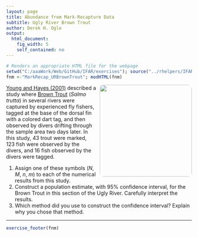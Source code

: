 ```yaml
---
layout: page
title: Abundance from Mark-Recapture Data
subtitle: Ugly River Brown Trout
author: Derek H. Ogle
output: 
  html_document: 
    fig_width: 5
    self_contained: no
---
```

```r
# Renders an appropriate HTML file for the webpage
setwd("C:/aaaWork/Web/GitHub/IFAR/exercises"); source("../rhelpers/IFARhelpers.R")
fnm <-"MarkRecap_URBrownTrout"; modHTML(fnm)
```

<img style="float: right; margin: 0px 0px 10px 10px; border-radius:10px;" src="imgs/brown-trout-1.jpg" width="250px" />
[Young and Hayes (2001)](http://www.tandfonline.com/doi/pdf/10.1080/00288330.2001.9516997) described a study where [Brown Trout](https://en.wikipedia.org/wiki/Brown_trout) (*Salmo trutta*) in several rivers were captured by experienced fly fishers, tagged at the base of the dorsal fin with a colored dart tag, and then observed by divers drifting through the sample area two days later.  In this study, 43 trout were marked, 123 fish were observed by the divers, and 16 fish observed by the divers were tagged.

1. Assign one of these symbols ($N$, $M$, $n$, $m$) to each of the numerical results from this study.
1. Construct a population estimate, with 95% confidence interval, for the Brown Trout in this section of the Ugly River.  Carefully interpret the results.
1. Which method did you use to construct the confidence interval?  Explain why you chose that method.

---
```r
exercise_footer(fnm)
```
